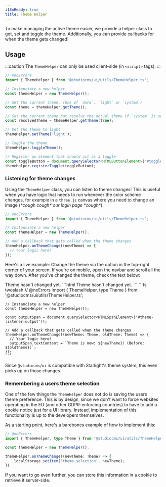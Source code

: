 ```yaml
---
i18nReady: true
title: Theme Helper
---
```


To make managing the active theme easier, we provide a helper class to get, set and toggle the theme. Additionally,
you can provide callbacks for when the theme gets changed!

## Usage

:::caution
The `ThemeHelper` can only be used client-side (in `<script>` tags).
:::
```ts title="script.ts" twoslash
// @noErrors
import { ThemeHelper } from '@studiocms/ui/utils/ThemeHelper.ts';

// Instanciate a new helper
const themeHelper = new ThemeHelper();

// Get the current theme. (One of `dark`, `light` or `system`)
const theme = themeHelper.getTheme();

// Get the current theme but resolve the actual theme if `system` is selected
const resolvedTheme = themeHelper.getTheme(true);

// Set the theme to light
themeHelper.setTheme('light');

// Toggle the theme
themeHelper.toggleTheme();

// Register an element that should act as a toggle
const toggleButton = document.querySelector<HTMLButtonElement>('#toggle-button');
themeHelper.registerToggle(toggleButton);
```

### Listening for theme changes

Using the `ThemeHelper` class, you can listen to theme changes! This is useful when you have logic that needs to run
whenever the color scheme changes, for example in a `three.js` canvas where you need to change an image
(*\*cough cough\* our login page \*cough\**).

```ts title="script.ts" twoslash
// @noErrors
import { ThemeHelper } from '@studiocms/ui/utils/ThemeHelper.ts';

// Instanciate a new helper
const themeHelper = new ThemeHelper();

// Add a callback that gets called when the theme changes
themeHelper.onThemeChange((newTheme) => {
  // Your logic here!
});
```

Here's a live example: Change the theme via the option in the top-right corner of your screen. If you're on mobile,
open the navbar and scroll all the way down. After you've changed the theme, check the text below:

<Tabs>
  <TabItem label="Preview">
    <PreviewCard>
      <span id="theme-listener-output">
        Theme hasn't changed yet.
      </span>
    </PreviewCard>
  </TabItem>
  <TabItem label="Code">
    ```html
    <span id="theme-listener-output">
      Theme hasn't changed yet.
    </span>
    ```
    ```ts twoslash
    // @noErrors
    import { ThemeHelper, type Theme } from '@studiocms/ui/utils/ThemeHelper.ts';

    // Instanciate a new helper
    const themeHelper = new ThemeHelper();

    const outputSpan = document.querySelector<HTMLSpanElement>('#theme-listener-output')!;

    // Add a callback that gets called when the theme changes
    themeHelper.onThemeChange((newTheme: Theme, oldTheme: Theme) => {
      // Your logic here!
      outputSpan.textContent = `Theme is now: ${newTheme}! (Before: ${oldTheme})`;
    });
    ```
  </TabItem>
</Tabs>

Since `@studiocms/ui` is compatible with Starlight's theme system, this even picks up on those changes.

### Remembering a users theme selection

One of the few things the `ThemeHelper` does not do is saving the users theme preference. This is by design, since we don't want to force websites operating in the EU (and other GDPR-enforcing countries) to have to add a cookie notice just for a UI library. Instead, implementation of this functionality is up to the developers themselves.

As a starting point, here's a barebones example of how to implement this:

```ts twoslash
// @noErrors
import { ThemeHelper, type Theme } from '@studiocms/ui/utils/ThemeHelper.ts';

const themeHelper = new ThemeHelper();

themeHelper.onThemeChange((newTheme: Theme) => {
    localStorage.setItem('theme-selection', newTheme);
})
```

If you want to go even further, you can store this information in a cookie to retrieve it server-side.

<ThemeHelperScript />
